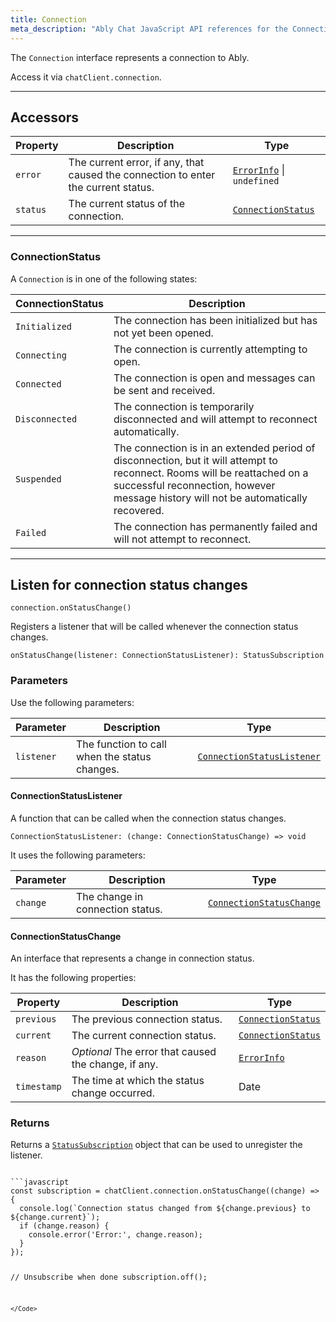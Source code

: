 ```yaml
---
title: Connection
meta_description: "Ably Chat JavaScript API references for the Connection interface."
---
```


The `Connection` interface represents a connection to Ably.

Access it via `chatClient.connection`.

---

## Accessors

| Property | Description | Type |
| -------- | ----------- | ---- |
| `error` | The current error, if any, that caused the connection to enter the current status. | [`ErrorInfo`](/docs/chat/api/javascript/error-info) \| `undefined` |
| `status` | The current status of the connection. | [`ConnectionStatus`](#connectionstatus) |

---

### ConnectionStatus

A `Connection` is in one of the following states:

| ConnectionStatus | Description |
| ---------------- | ----------- |
| `Initialized` | The connection has been initialized but has not yet been opened. |
| `Connecting` | The connection is currently attempting to open. |
| `Connected` | The connection is open and messages can be sent and received. |
| `Disconnected` | The connection is temporarily disconnected and will attempt to reconnect automatically. |
| `Suspended` | The connection is in an extended period of disconnection, but it will attempt to reconnect. Rooms will be reattached on a successful reconnection, however message history will not be automatically recovered. |
| `Failed` | The connection has permanently failed and will not attempt to reconnect. |

---

## Listen for connection status changes <a id="onStatusChange"/>

`connection.onStatusChange()`

Registers a listener that will be called whenever the connection status changes.

`onStatusChange(listener: ConnectionStatusListener): StatusSubscription`

### Parameters

Use the following parameters:

| Parameter | Description | Type |
| --------- | ----------- | ---- |
| `listener` | The function to call when the status changes. | [`ConnectionStatusListener`](#connectionstatuslistener) |

#### ConnectionStatusListener

A function that can be called when the connection status changes.

`ConnectionStatusListener: (change: ConnectionStatusChange) => void`

It uses the following parameters:

| Parameter | Description | Type |
| --------- | ----------- | ---- |
| `change` | The change in connection status. | [`ConnectionStatusChange`](#connectionstatuschange) |

#### ConnectionStatusChange

An interface that represents a change in connection status.

It has the following properties:

| Property | Description | Type |
| -------- | ----------- | ---- |
| `previous` | The previous connection status. | [`ConnectionStatus`](#connectionstatus) |
| `current` | The current connection status. | [`ConnectionStatus`](#connectionstatus) |
| `reason` | *Optional* The error that caused the change, if any. | [`ErrorInfo`](/docs/chat/api/javascript/error-info) |
| `timestamp` | The time at which the status change occurred. | Date |

### Returns

Returns a [`StatusSubscription`](/docs/chat/api/javascript/subscriptions#statussubscription) object that can be used to unregister the listener.

<Code>
```javascript
const subscription = chatClient.connection.onStatusChange((change) => {
  console.log(`Connection status changed from ${change.previous} to ${change.current}`);
  if (change.reason) {
    console.error('Error:', change.reason);
  }
});

// Unsubscribe when done
subscription.off();
```
</Code>
